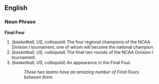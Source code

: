 ==English==

===Noun Phrase===
'''Final Four'''

# (''basketball, US, colloquial'') The four regional champions of the NCAA Division I tournament, one of whom will become the national champion.
# (''basketball, US, colloquial'') The final two rounds of the NCAA Division I tournament.
# (''basketball, US, colloquial'') An appearance in the Final Four.
#: ''These two teams have an amazing number of Final Fours between them.''